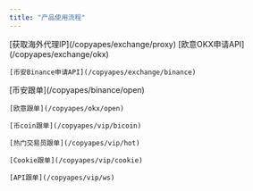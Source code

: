 ```yaml
---
title: "产品使用流程"
---
```


<Steps>
  <Step title="注册登录跟单猿，获取可用IP">
    [获取海外代理IP](/copyapes/exchange/proxy)
  </Step>
  <Step title="申请交易所API">
    [欧意OKX申请API](/copyapes/exchange/okx)

    [币安Binance申请API](/copyapes/exchange/binance)
  </Step>
  <Step title="选择跟单渠道进行跟单">
    [币安跟单](/copyapes/binance/open)

    [欧意跟单](/copyapes/okx/open)

    [币coin跟单](/copyapes/vip/bicoin)

    [热门交易员跟单](/copyapes/vip/hot)

    [Cookie跟单](/copyapes/vip/cookie)

    [API跟单](/copyapes/vip/ws)
  </Step>
</Steps>